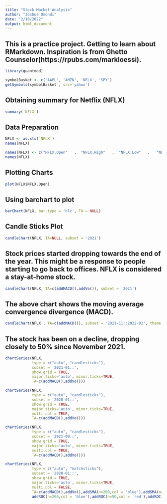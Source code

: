 ```yaml
---
title: "Stock Market Analysis"
author: "Joshua Omondi"
date: "2/18/2022"
output: html_document
---
```

## This is a practice project. Getting to learn about RMarkdown. Inspiration is from Ghetto Counselor(https://rpubs.com/markloessi).

```r
library(quantmod)
```


```r
symbolBasket <- c('AAPL', 'AMZN', 'NFLX', 'SPY')
getSymbols(symbolBasket , src='yahoo')
```

## Obtaining summary for Netflix (NFLX)


```r
summary(`NFLX`)
```
## Data Preparation
```r
NFLX <- as.xts(`NFLX`)
names(NFLX)
```

```r
names(NFLX) <- c("NFLX.Open"   ,  "NFLX.High"   ,  "NFLX.Low"   ,   "NFLX.Close"  ,  "NFLX.Volume",  "NFLX.Adjusted")
names(NFLX)
```
## Plotting Charts

```r
plot(NFLX$NFLX.Open)
```

## Using barchart to plot
```r
barChart(NFLX, bar.type = 'hlc', TA = NULL)
```

## Candle Sticks Plot
```r
candleChart(NFLX, TA=NULL, subset = '2021')
```

## Stock prices started dropping towards the end of the year. This might be a response to people starting to go back to offices. NFLX is considered a stay-at-home stock.

```r
candleChart(NFLX, TA=c(addMACD(),addVo()), subset = '2021')
```
## The above chart shows the moving average convergence divergence (MACD).

```r
candleChart(NFLX , TA=c(addMACD()), subset = '2021-11::2022-02', theme = 'white')
```
## The stock has been on a decline, dropping closely to 50% since November 2021.

```r
chartSeries(NFLX, 
            type = c("auto", "candlesticks"), 
            subset = '2021-01::',
            show.grid = TRUE,
            major.ticks='auto', minor.ticks=TRUE,
            TA=c(addMACD(),addVo()))
```

```r
chartSeries(NFLX, 
            type = c("auto", "candlesticks"), 
            subset = '2020-01::',
            show.grid = TRUE,
            major.ticks='auto', minor.ticks=TRUE,
            multi.col = TRUE,
            TA=c(addMACD(),addVo()))
```

```r
chartSeries(NFLX, 
            type = c("auto", "candlesticks"), 
            subset = '2021-09::',
            show.grid = TRUE,
            major.ticks='auto', minor.ticks=TRUE,
            multi.col = TRUE,
            TA=c(addMACD(),addVo()))
```

```r
chartSeries(NFLX, 
            type = c("auto", "matchsticks"), 
            subset = '2020-01::',
            show.grid = TRUE,
            major.ticks='auto', minor.ticks=TRUE,
            multi.col = FALSE,
            TA=c(addMACD(),addVo(),addSMA(n=200,col = 'blue'),addSMA(n=50,col = 'red'),addSMA(n=22,col = 'green'),
            addROC(n=200,col = 'blue'),addROC(n=50,col = 'red'),addROC(n=22,col = 'green'))) # rate of change
```

